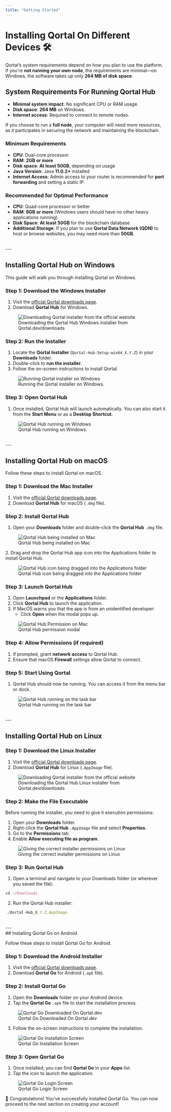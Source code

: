 ```yaml
---
title: "Getting Started"
---
```


# Installing Qortal On Different Devices 🛠️

Qortal’s system requirements depend on how you plan to use the platform. If you're **not running your own node**, the requirements are minimal—on Windows, the software takes up only **264 MB of disk space**.

## System Requirements For Running Qortal Hub

- **Minimal system impact**: No significant CPU or RAM usage.
- **Disk space**: **264 MB** on Windows.
- **Internet access**: Required to connect to remote nodes.

If you choose to run a **full node**, your computer will need more resources, as it participates in securing the network and maintaining the blockchain.

### Minimum Requirements

- **CPU**: Dual-core processor
- **RAM**: **2GB or more**
- **Disk space**: **At least 50GB**, depending on usage
- **Java Version**: Java **11.0.2+** installed
- **Internet Access**: Admin access to your router is recommended for **port forwarding** and setting a static IP.

### Recommended for Optimal Performance

- **CPU**: Quad-core processor or better
- **RAM**: **8GB or more** (Windows users should have no other heavy applications running)
- **Disk Space**: **At least 50GB** for the blockchain database
- **Additional Storage**: If you plan to use **Qortal Data Network (QDN)** to host or browse websites, you may need more than **50GB**.

<br />
---
<br />

## Installing Qortal Hub on Windows

This guide will walk you through installing Qortal on Windows.

### Step 1: Download the Windows Installer

1. Visit the [official Qortal downloads page](https://qortal.dev/downloads).
2. Download **Qortal Hub** for Windows.

<figure>
  <img
    src="/images/Wiki/WindowsDownload.png"
    alt="Downloading Qortal installer from the official website"
    style={{ width: "100%", maxWidth: "400px" }}
  />
  <figcaption>Downloading the Qortal Hub Windows installer from Qortal.dev/downloads</figcaption>
</figure>

### Step 2: Run the Installer

1. Locate the **Qortal Installer** (`Qortal-Hub-Setup-win64_X.Y.Z`) in your **Downloads** folder.
2. Double-click to **run the installer**.
3. Follow the on-screen instructions to install Qortal.

<figure>
  <img
    src="/images/Wiki/WindowsInstaller.png"
    alt="Running Qortal installer on Windows"
    style={{ width: "100%", maxWidth: "500px" }}
  />
  <figcaption>Running the Qortal installer on Windows.</figcaption>
</figure>

### Step 3: Open Qortal Hub

1. Once installed, Qortal Hub will launch automatically. You can also start it from the **Start Menu** or as a **Desktop Shortcut**.

<figure>
  <img
    src="/images/Wiki/QortalHubWindows.png"
    alt="Qortal Hub running on Windows"
    style={{ width: "100%", maxWidth: "500px" }}
  />
  <figcaption>Qortal Hub running on Windows.</figcaption>
</figure>

<br />
---
<br />

## Installing Qortal Hub on macOS

Follow these steps to install Qortal on macOS.

### Step 1: Download the Mac Installer

1. Visit the [official Qortal downloads page](https://qortal.dev/downloads).
2. Download **Qortal Hub** for macOS (`.dmg` file).

### Step 2: Install Qortal Hub

1. Open your **Downloads** folder and double-click the **Qortal Hub** `.dmg` file.
  <figure>
  <img
    src="/images/Wiki/QortalHubMacDownload.png"
    alt="Qortal Hub being installed on Mac"
    style={{ width: "100%", maxWidth: "600px" }}
  />
  <figcaption>Qortal Hub being installed on Mac</figcaption>
</figure>
2. Drag and drop the Qortal Hub app icon into the Applications folder to install Qortal Hub.
  <figure>
  <img
    src="/images/Wiki/QortalHubMacDrag.png"
    alt="Qortal Hub icon being dragged into the Applications folder"
    style={{ width: "100%", maxWidth: "400px" }}
  />
  <figcaption>Qortal Hub icon being dragged into the Applications folder</figcaption>
</figure>

### Step 3: Launch Qortal Hub

1. Open **Launchpad** or the **Applications** folder.
2. Click **Qortal Hub** to launch the application.
3. If MacOS warns you that the app is from an unidentified developer:
   - Click **Open** when the modal pops up.

<figure>
  <img
    src="/images/Wiki/QortalHubMacPermission.png"
    alt="Qortal Hub Permission on Mac"
    style={{ width: "100%", maxWidth: "400px" }}
  />
  <figcaption>Qortal Hub permission modal</figcaption>
</figure>

### Step 4: Allow Permissions (if required)

1. If prompted, grant **network access** to Qortal Hub.
2. Ensure that macOS **Firewall** settings allow Qortal to connect.

### Step 5: Start Using Qortal

1. Qortal Hub should now be running. You can access it from the menu bar or dock.

<figure>
  <img
    src="/images/Wiki/QortalHubMacTaskbar.png"
    alt="Qortal Hub running on the task bar"
    style={{ width: "100%", maxWidth: "700px" }}
  />
  <figcaption>Qortal Hub running on the task bar</figcaption>
</figure>


<br />
---
<br />

## Installing Qortal Hub on Linux

### Step 1: Download the Linux Installer

1. Visit the [official Qortal downloads page](https://qortal.dev/downloads).
2. Download **Qortal Hub** for Linux (`.AppImage` file).

<figure>
  <img
    src="/images/Wiki/LinuxDownload.png"
    alt="Downloading Qortal installer from the official website"
    style={{ width: "100%", maxWidth: "400px" }}
  />
  <figcaption>Downloading the Qortal Hub Linux installer from Qortal.dev/downloads</figcaption>
</figure>

### Step 2: Make the File Executable

Before running the installer, you need to give it execution permissions:

1. Open your **Downloads** folder.
2. Right-click the **Qortal Hub** `.AppImage` file and select **Properties**.
3. Go to the **Permissions** tab.
4. Enable **Allow executing file as program**.

<figure>
  <img
    src="/images/Wiki/LinuxAppPermission.png"
    alt="Giving the correct installer permissions on Linux"
    style={{ width: "100%", maxWidth: "400px" }}
  />
  <figcaption>Giving the correct installer permissions on Linux</figcaption>
</figure>

### Step 3: Run Qortal Hub

1. Open a terminal and navigate to your Downloads folder (or wherever you saved the file):

```javascript
cd ~/Downloads
```

2. Run the Qortal Hub installer:

```javascript
./Qortal-Hub_X.Y.Z.AppImage
```
<br />
---
<br />
## Installing Qortal Go on Android

Follow these steps to install Qortal Go for Android.

### Step 1: Download the Android Installer

1. Visit the [official Qortal downloads page](https://qortal.dev/downloads).
2. Download **Qortal Go** for Android (`.apk` file).

### Step 2: Install Qortal Go

1. Open the **Downloads** folder on your Android device.
2. Tap the **Qortal Go** `.apk` file to start the installation process.

<figure>
  <img
    src="/images/Wiki/QortalGoDownload.png"
    alt="Qortal Go Downloaded On Qortal.dev"
    style={{ width: "100%", maxWidth: "400px" }}
  />
  <figcaption>Qortal Go Downloaded On Qortal.dev</figcaption>
</figure>

3. Follow the on-screen instructions to complete the installation.

<figure>
  <img
    src="/images/Wiki/QortalGoInstallScreen.png"
    alt="Qortal Go Installation Screen"
    style={{ width: "100%", maxWidth: "400px" }}
  />
  <figcaption>Qortal Go Installation Screen</figcaption>
</figure>

### Step 3: Open Qortal Go

1. Once installed, you can find **Qortal Go** in your **Apps** list.
2. Tap the icon to launch the application.

<figure>
  <img
    src="/images/Wiki/QortalGoLoginScreen.png"
    alt="Qortal Go Login Screen"
    style={{ width: "100%", maxWidth: "400px" }}
  />
  <figcaption>Qortal Go Login Screen</figcaption>
</figure>

🎉 Congratulations! You’ve successfully installed Qortal Go. You can now proceed to the next section on creating your account!